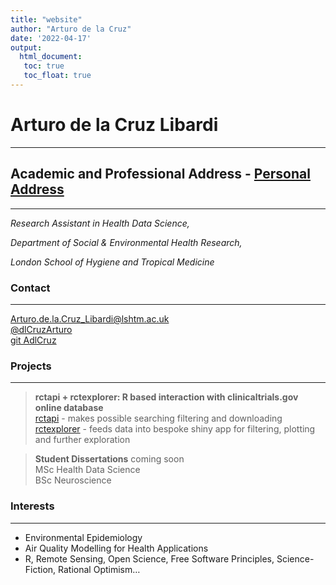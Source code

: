 ```yaml
---
title: "website"
author: "Arturo de la Cruz"
date: '2022-04-17'
output: 
  html_document:
   toc: true
   toc_float: true
---
```


# Arturo de la Cruz Libardi

------------------------------------------------------------------------

## Academic and Professional Address - [Personal Address](https://ihavetodothisifnot.wordpress.com/) {.tabset .tabset-pills}

------------------------------------------------------------------------

*Research Assistant in Health Data Science,*\

*Department of Social & Environmental Health Research,*\

*London School of Hygiene and Tropical Medicine*\

### Contact

------------------------------------------------------------------------

[Arturo.de.la.Cruz_Libardi\@lshtm.ac.uk](mailto:Arturo.de.la.Cruz_Libardi@lshtm.ac.uk){.email}\
[\@dlCruzArturo](https://twitter.com/dlCruzArturo)\
[git AdlCruz](https://github.com/AdlCruz)

### Projects

------------------------------------------------------------------------

> **rctapi + rctexplorer: R based interaction with clinicaltrials.gov online database**\
> [rctapi](https://github.com/AdlCruz/rctapi) - makes possible searching filtering and downloading\
> [rctexplorer](https://github.com/AdlCruz/rctexplorer) - feeds data into bespoke shiny app for filtering, plotting and further exploration

> **Student Dissertations** coming soon\
> MSc Health Data Science\
> BSc Neuroscience\

### Interests

------------------------------------------------------------------------

-   Environmental Epidemiology
-   Air Quality Modelling for Health Applications
-   R, Remote Sensing, Open Science, Free Software Principles, Science-Fiction, Rational Optimism...

##  {.unnumbered}
